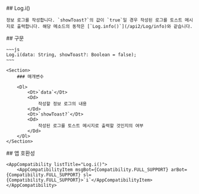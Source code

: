 
<Section>
    ## Log.i()

    정보 로그를 작성합니다. `showToast?`의 값이 `true`일 경우 작성된 로그를 토스트 메시지로 출력합니다. 해당 메소드의 동작은 [`Log.info()`](/api2/Log/info)와 같습니다.
</Section>
<Section>
    ## 구문

    ~~~js
    Log.i(data: String, showToast?: Boolean = false);
    ~~~

    <Section>
        ### 매개변수

        <Dl>
            <Dt>`data`</Dt>
            <Dd>
                작성할 정보 로그의 내용
            </Dd>
            <Dt>`showToast?`</Dt>
            <Dd>
                작성된 로그를 토스트 메시지로 출력할 것인지의 여부
            </Dd>
        </Dl>
    </Section>
</Section>
<Section>
    ## 앱 호환성

    <AppCompatibility listTitle="Log.i()">
        <AppCompatibilityItem msgBot={Compatibility.FULL_SUPPORT} arBot={Compatibility.FULL_SUPPORT} sl={Compatibility.FULL_SUPPORT}>`i`</AppCompatibilityItem>
    </AppCompatibility>
</Section>
